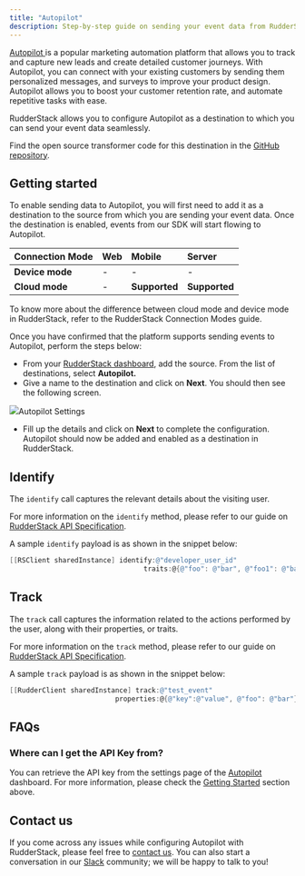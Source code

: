 ```yaml
---
title: "Autopilot"
description: Step-by-step guide on sending your event data from RudderStack to Autopilot.
---
```


[Autopilot ](https://www.autopilothq.com/)is a popular marketing automation platform that allows you to track and capture new leads and create detailed customer journeys. With Autopilot, you can connect with your existing customers by sending them personalized messages, and surveys to improve your product design. Autopilot allows you to boost your customer retention rate, and automate repetitive tasks with ease.

RudderStack allows you to configure Autopilot as a destination to which you can send your event data seamlessly.

<div class="infoBlock">
Find the open source transformer code for this destination in the <a href="https://github.com/rudderlabs/rudder-transformer/tree/master/v0/destinations/autopilot">GitHub repository</a>.
</div>

## Getting started

To enable sending data to Autopilot, you will first need to add it as a destination to the source from which you are sending your event data. Once the destination is enabled, events from our SDK will start flowing to Autopilot.

| **Connection Mode** | **Web** | **Mobile**    | **Server**    |
| :------------------ | :------ | :------------ | :------------ |
| **Device mode**     | -       | -             | -             |
| **Cloud mode**      | -       | **Supported** | **Supported** |

<div class="infoBlock">
To know more about the difference between cloud mode and device mode in RudderStack, refer to the <Link to="/tmp-destinations/rudderstack-connection-modes/">RudderStack Connection Modes</Link> guide.
</div>

Once you have confirmed that the platform supports sending events to Autopilot, perform the steps below:

- From your [RudderStack dashboard](https://app.rudderlabs.com/), add the source. From the list of destinations, select **Autopilot.**
- Give a name to the destination and click on **Next**. You should then see the following screen.

<img src="../../assets/autopilot.png" /><span class="imageTitle">Autopilot Settings</span>

- Fill up the details and click on **Next** to complete the configuration. Autopilot should now be added and enabled as a destination in RudderStack.

## Identify

The `identify` call captures the relevant details about the visiting user.

<div class="infoBlock">

For more information on the `identify` method, please refer to our guide on [RudderStack API Specification](https://rudderstack.com/docs/rudderstack-api/api-specification/rudderstack-spec/).

</div>

A sample `identify` payload is as shown in the snippet below:

```objectivec
[[RSClient sharedInstance] identify:@"developer_user_id"
                                 traits:@{@"foo": @"bar", @"foo1": @"bar1"}];
```

## Track

The `track` call captures the information related to the actions performed by the user, along with their properties, or traits.

<div class="infoBlock">

For more information on the `track` method, please refer to our guide on [RudderStack API Specification](https://rudderstack.com/docs/rudderstack-api/api-specification/rudderstack-spec/).

</div>

A sample `track` payload is as shown in the snippet below:

```objectivec
[[RudderClient sharedInstance] track:@"test_event"
                          properties:@{@"key":@"value", @"foo": @"bar"}]
```

## FAQs

### Where can I get the API Key from?

You can retrieve the API key from the settings page of the [Autopilot](https://dashboard.branch.io/#/settings) dashboard. For more information, please check the [Getting Started](https://rudderstack.com/docs/destinations/marketing/autopilot/#getting-started) section above.

## Contact us

If you come across any issues while configuring Autopilot with RudderStack, please feel free to [contact us](mailto:%20docs@rudderstack.com). You can also start a conversation in our [Slack](https://rudderstack.com/join-rudderstack-slack-community) community; we will be happy to talk to you!
